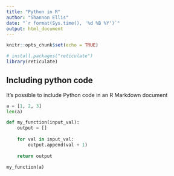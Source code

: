 ```yaml
---
title: "Python in R"
author: "Shannon Ellis"
date: "`r format(Sys.time(), '%d %B %Y')`"
output: html_document
---
```


```r
knitr::opts_chunk$set(echo = TRUE)

# install.packages("reticulate")
library(reticulate)
```

## Including python code

It's possible to include Python code in an R Markdown document
```python
a = [1, 2, 3]
len(a)

def my_function(input_val):
    output = []
    
    for val in input_val:
        output.append(val + 1)
    
    return output

my_function(a)
```
